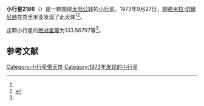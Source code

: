 {{Infobox planet
| bgcolour = #FFFFC0
| name = 2186 Keldysh
| symbol = 
| image = 
| caption = 
| discovery = yes
| discovery_ref = 
| discoverer = [[柳德米拉·切爾尼赫|柳德米拉·切爾尼赫]]
| discovery_site = [[克里米亚|克里米亚]] 
| discovered = 1973年9月27日
| designations = yes
| mp_name = 
| named_after = 
| alt_names = 1973 SQ4/ 1929 TX / 1966 DD / 1975 EJ2
| mp_category = [[主带小行星|主带小行星]]
| orbit_ref = <ref name="a">[http://ssd.jpl.nasa.gov/sbdb.cgi?sstr=2186 2186 Keldysh] {{Wayback|url=http://ssd.jpl.nasa.gov/sbdb.cgi?sstr=2186 |date=20200820024318 }}，小行星數據庫瀏覽器（JPL Small-Body Database Browser）－[[美国国家航空航天局|美国国家航空航天局]]喷气推进实验室</ref>
| epoch = 2456400.5 (2013年4月18日更新)
| aphelion = {{convert|2.9547382|AU|km|3|abbr=on|lk=out}}
| perihelion = {{convert|2.4050836|AU|km|3|abbr=on}}
| semimajor = {{convert|2.6799109|AU|km|3|abbr=on}}
| eccentricity = 0.1025509
| period = 1602.429568 [[日|日]]<br />4.39[[儒略年|儒略年]]
| avg_speed = 
| inclination = 2.37222
| asc_node = 285.41991
| mean_anomaly = 
| arg_peri = 133.56797
| satellites = 
| physical_characteristics = yes
| dimensions = 
| mass = 
| density = 
| surface_grav = 
| escape_velocity = 
| sidereal_day = 
| axial_tilt = 
| pole_ecliptic_lat = 
| pole_ecliptic_lon = 
| albedo = 
| temperatures= 
| temp_name1 = 
| mean_temp_1 = 
| max_temp_1 = 
| temp_name2 = 
| max_temp_2 = 
| spectral_type = 
| abs_magnitude = 133.56797
}}

'''小行星2186'''（{{lang-en|2186 Keldysh}}）是一颗围绕[[太阳|太阳]][[公转|公转]]的[[小行星|小行星]]。1973年9月27日，[[柳德米拉·切爾尼赫|柳德米拉·切爾尼赫]]在克里米亚发现了此天体<ref name="a" /><ref>{{cite news|title=小行星列表|url=http://cfa-www.harvard.edu/iau/lists/NumberedMPs.txt|accessdate=2013-07-08|newspaper=哈佛大学|archive-date=2008-05-17|archive-url=https://web.archive.org/web/20080517010638/http://cfa-www.harvard.edu/iau/lists/NumberedMPs.txt|dead-url=no}}</ref>。

这颗小行星的[[绝对星等|绝对星等]]为133.56797等<ref name="a" />。

==参考文献==
{{reflist}}
{{Minor Planet Number|[[小行星2185|小行星2185]]|[[小行星2187|小行星2187]]}}

{{小天体}}

[[Category:小行星带天体|Category:小行星带天体]]
[[Category:1973年发现的小行星|Category:1973年发现的小行星]]

{{asteroid-stub}}